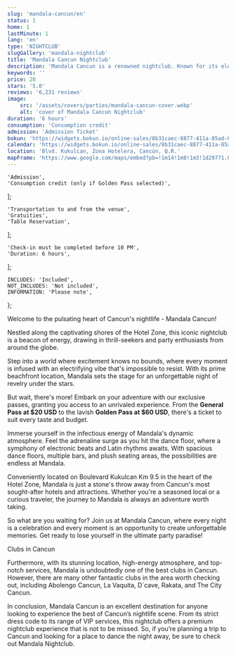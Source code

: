```yaml
---
slug: 'mandala-cancun/en'
status: 1
home: 1
lastMinute: 1
lang: 'en'
type: 'NIGHTCLUB'
slugGallery: 'mandala-nightclub'
title: 'Mandala Cancun Nightclub'
description: 'Mandala Cancun is a renowned nightclub. Known for its electrifying atmosphere and beachfront location, it is one of the best clubs in Cancun.'
keywords: ''
price: 20
stars: '5.0'
reviews: '6,231 reviews'
image:
    src: '/assets/covers/parties/mandala-cancun-cover.webp'
    alt: 'cover of Mandala Cancun Nightclub'
duration: '6 hours'
consumption: 'Consumption credit'
admission: 'Admission Ticket'
bokun: 'https://widgets.bokun.io/online-sales/8b31caec-8877-411a-85ad-682828170619/experience/745893?partialView=1'
calendar: 'https://widgets.bokun.io/online-sales/8b31caec-8877-411a-85ad-682828170619/experience-calendar/745893'
location: 'Blvd. Kukulcan, Zona Hotelera, Cancún, Q.R.'
mapFrame: 'https://www.google.com/maps/embed?pb=!1m14!1m8!1m3!1d29771.86446650854!2d-86.746938!3d21.133166!3m2!1i1024!2i768!4f13.1!3m3!1m2!1s0x8f4c2898a0a9e54b%3A0xb293c2f5881121d0!2sMandala%20Nightclub!5e0!3m2!1ses!2smx!4v1704732310770!5m2!1ses!2smx'
---
```



    'Admission',
    'Consumption credit (only if Golden Pass selected)',
];

    'Transportation to and from the venue',
    'Gratuities',
    'Table Reservation',
];

    'Check-in must be completed before 10 PM',
    'Duration: 6 hours',
];

    INCLUDES: 'Included',
    NOT_INCLUDES: 'Not included',
    INFORMATION: 'Please note',
};

<Inclusions includes={includes} notIncludes={notIncludes} i18n={i18n} />

<AdditionalInfo information={information} i18n={i18n} />

<TagVideo src="/assets/videos/mandala-nightlife.mp4" lang={frontmatter.lang} />

<TagH2>Welcome to the pulsating heart of Cancun's nightlife - Mandala Cancun!</TagH2>

<TagP>Nestled along the captivating shores of the Hotel Zone, this iconic nightclub is a beacon of energy, drawing in thrill-seekers and party enthusiasts from around the globe. </TagP>

<TagP>Step into a world where excitement knows no bounds, where every moment is infused with an electrifying vibe that's impossible to resist. With its prime beachfront location, Mandala sets the stage for an unforgettable night of revelry under the stars. </TagP>

<TagP>But wait, there's more! Embark on your adventure with our exclusive passes, granting you access to an unrivaled experience. From the <strong>General Pass at $20 USD</strong> to the lavish <strong>Golden Pass at $60 USD</strong>, there's a ticket to suit every taste and budget. </TagP>

<TagP>Immerse yourself in the infectious energy of Mandala's dynamic atmosphere. Feel the adrenaline surge as you hit the dance floor, where a symphony of electronic beats and Latin rhythms awaits. With spacious dance floors, multiple bars, and plush seating areas, the possibilities are endless at Mandala. </TagP>

<TagP>Conveniently located on Boulevard Kukulcan Km 9.5 in the heart of the Hotel Zone, Mandala is just a stone's throw away from Cancun's most sought-after hotels and attractions. Whether you're a seasoned local or a curious traveler, the journey to Mandala is always an adventure worth taking. </TagP>

<TagP>So what are you waiting for? Join us at Mandala Cancun, where every night is a celebration and every moment is an opportunity to create unforgettable memories. Get ready to lose yourself in the ultimate party paradise!</TagP>

<TagH3>Clubs in Cancun</TagH3>

<TagP>Furthermore, with its stunning location, high-energy atmosphere, and top-notch services, Mandala is undoubtedly one of the best clubs in Cancun. However, there are many other fantastic clubs in the area worth checking out, including Abolengo Cancun, La Vaquita, D´cave, Rakata, and The City Cancun. </TagP>

<TagP>In conclusion, Mandala Cancun is an excellent destination for anyone looking to experience the best of Cancun’s nightlife scene. From its strict dress code to its range of VIP services, this nightclub offers a premium nightclub experience that is not to be missed. So, if you’re planning a trip to Cancun and looking for a place to dance the night away, be sure to check out Mandala Nightclub. </TagP>